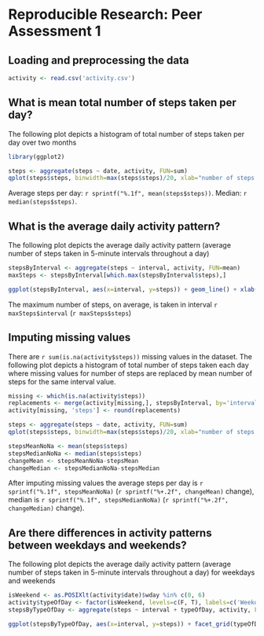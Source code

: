 # Reproducible Research: Peer Assessment 1


## Loading and preprocessing the data
```r
activity <- read.csv('activity.csv')
```

## What is mean total number of steps taken per day?
The following plot depicts a histogram of total number of steps taken per day over two months
```r
library(ggplot2)

steps <- aggregate(steps ~ date, activity, FUN=sum)
qplot(steps$steps, binwidth=max(steps$steps)/20, xlab="number of steps per day")
```

Average steps per day: `r sprintf("%.1f", mean(steps$steps))`. Median: `r median(steps$steps)`.

## What is the average daily activity pattern?
The following plot depicts the average daily activity pattern (average number of steps taken in 5-minute
intervals throughout a day)

```r
stepsByInterval <- aggregate(steps ~ interval, activity, FUN=mean)
maxSteps <- stepsByInterval[which.max(stepsByInterval$steps),]

ggplot(stepsByInterval, aes(x=interval, y=steps)) + geom_line() + xlab('time interval')
```

The maximum number of steps, on average, is taken in interval `r maxSteps$interval`
 (`r maxSteps$steps`)

## Imputing missing values
There are `r sum(is.na(activity$steps))` missing values in the dataset.
The following plot depicts a histogram of total number of steps taken each day where missing
values for number of steps are replaced by mean number of steps for the same interval value.

```r
missing <- which(is.na(activity$steps))
replacements <- merge(activity[missing,], stepsByInterval, by='interval')$steps.y
activity[missing, 'steps'] <- round(replacements)

steps <- aggregate(steps ~ date, activity, FUN=sum)
qplot(steps$steps, binwidth=max(steps$steps)/20, xlab="number of steps per day")
```
```r
stepsMeanNoNa <- mean(steps$steps)
stepsMedianNoNa <- median(steps$steps)
changeMean <- stepsMeanNoNa-stepsMean
changeMedian <- stepsMedianNoNa-stepsMedian
```

After imputing missing values the average steps per day is `r sprintf("%.1f", stepsMeanNoNa)` 
(`r sprintf("%+.2f", changeMean)` change), median is `r sprintf("%.1f", stepsMedianNoNa)` 
(`r sprintf("%+.2f", changeMedian)` change).


## Are there differences in activity patterns between weekdays and weekends?

The following plot depicts the average daily activity pattern (average number of steps taken in 5-minute
intervals throughout a day) for weekdays and weekends

```r
isWeekend <- as.POSIXlt(activity$date)$wday %in% c(0, 6)
activity$typeOfDay <- factor(isWeekend, levels=c(F, T), labels=c('Weekday', 'Weekend'))
stepsByTypeOfDay <- aggregate(steps ~ interval + typeOfDay, activity, FUN=mean)

ggplot(stepsByTypeOfDay, aes(x=interval, y=steps)) + facet_grid(typeOfDay ~ .) + geom_line() + xlab('time interval')
```
